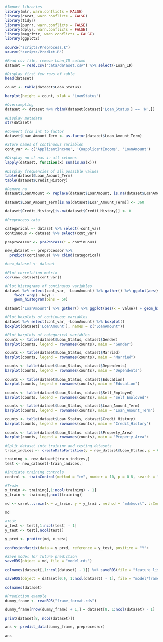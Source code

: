 ```r
#Import libraries
library(mlr, warn.conflicts = FALSE)
library(caret, warn.conflicts = FALSE)
library(tidyr)
library(purrr, warn.conflicts = FALSE)
library(dplyr, warn.conflicts = FALSE)
library(magrittr, warn.conflicts = FALSE)
library(ggplot2)

source("scripts/Preprocess.R")
source("scripts/Predict.R")
```

```r
#Read csv file, remove Loan_ID column
dataset = read.csv("data/dataset.csv") %>% select(-Loan_ID)
```

```r
#Display first few rows of table
head(dataset)
```

```r
count <- table(dataset$Loan_Status)

barplot(height = count, xlab = "LoanStatus")
```

```r
#Oversampling
dataset <- dataset %>% rbind(dataset[dataset['Loan_Status'] == 'N',])
```

```r
#Display metadata
str(dataset)
```

```r
#Convert from int to factor
dataset$Loan_Amount_Term <- as.factor(dataset$Loan_Amount_Term)
```

```r
#Store names of continuous variables
cont_var <- c('ApplicantIncome', 'CoapplicantIncome', 'LoanAmount')
```

```r
#Display no of nas in all columns
lapply(dataset, function(x) sum(is.na(x)))
```

```r
#Display frequencies of all possible values
table(dataset$Loan_Amount_Term)
table(dataset$Credit_History)
```

```r
#Remove na
dataset$LoanAmount <- replace(dataset$LoanAmount, is.na(dataset$LoanAmount), values = mean(dataset$LoanAmount, na.rm = TRUE))

dataset$Loan_Amount_Term[is.na(dataset$Loan_Amount_Term)] <- 360

dataset$Credit_History[is.na(dataset$Credit_History)] <- 0
```

```r
#Preprocess data

categorical <- dataset %>% select(-cont_var)
continuous <- dataset %>% select(cont_var)

preprocessor <- preProcess(x = continuous)

new_dataset <- preprocessor %>% 
  predict(continuous) %>% cbind(categorical)

#new_dataset <- dataset
```

```r
#Plot correlation matrix
cor(new_dataset[cont_var])
```

```r
#Plot histograms of continuous variables
dataset %>% select(cont_var, -LoanAmount) %>% gather() %>% ggplot(aes(value)) + 
    facet_wrap(~ key) +
    geom_histogram(bins = 50)

dataset['LoanAmount'] %>% gather() %>% ggplot(aes(x = value)) + geom_histogram(bins = 30) + ggtitle("LoanAmount")
```

```r
#Plot boxplots of continuous variables
dataset %>% select(cont_var, -LoanAmount) %>% boxplot()
boxplot(dataset['LoanAmount'], names = c("LoanAmount"))
```

```r
#Plot barplots of categorical variables
counts <- table(dataset$Loan_Status, dataset$Gender)
barplot(counts, legend = rownames(counts), main = "Gender")

counts <- table(dataset$Loan_Status, dataset$Married)
barplot(counts, legend = rownames(counts), main = "Married")

counts <- table(dataset$Loan_Status, dataset$Dependents)
barplot(counts, legend = rownames(counts), main = "Dependents")

counts <- table(dataset$Loan_Status, dataset$Education)
barplot(counts, legend = rownames(counts), main = "Education")

counts <- table(dataset$Loan_Status, dataset$Self_Employed)
barplot(counts, legend = rownames(counts), main = "Self_Employed")

counts <- table(dataset$Loan_Status, dataset$Loan_Amount_Term)
barplot(counts, legend = rownames(counts), main = "Loan_Amount_Term")

counts <- table(dataset$Loan_Status, dataset$Credit_History)
barplot(counts, legend = rownames(counts), main = "Credit_History")

counts <- table(dataset$Loan_Status, dataset$Property_Area)
barplot(counts, legend = rownames(counts), main = "Property_Area")
```

```r
#Split dataset into training and testing datasets
train_indices <- createDataPartition(y = new_dataset$Loan_Status, p = 0.8, list = FALSE)

training <- new_dataset[train_indices,]
test <- new_dataset[-train_indices,]
```

```r
#Initiate training controls 
control <- trainControl(method = "cv", number = 10, p = 0.8, search = "grid")
```

```r
#Train
x_train <- training[,1:ncol(training) - 1]
y_train <- training[,ncol(training)]
  
md <- caret::train(x = x_train, y = y_train, method = "adaboost", trControl = control, metric = "Accuracy")

md
```

```r
#Test
x_test <- test[,1:ncol(test) - 1]
y_test <- test[,ncol(test)]

y_pred <- predict(md, x_test)

confusionMatrix(data = y_pred, reference = y_test, positive = "Y")
```

```r
#Save model for future prediction
saveRDS(object = md, file = "model.rds")
```

```r
colnames(dataset[,1:ncol(dataset) - 1]) %>% saveRDS(file = "feature_list.rds") 
```

```r
saveRDS(object = dataset[0:0, 1:ncol(dataset) - 1], file = "model/frame_format.rds")
```

```r
colnames(dataset)
```

```r
#Prediction example
dummy_frame <- readRDS("frame_format.rds")

dummy_frame[nrow(dummy_frame) + 1,] = dataset[8, 1:ncol(dataset) - 1]

print(dataset[8, ncol(dataset)])

ans <- predict_data(dummy_frame, preprocessor)

ans
```




















